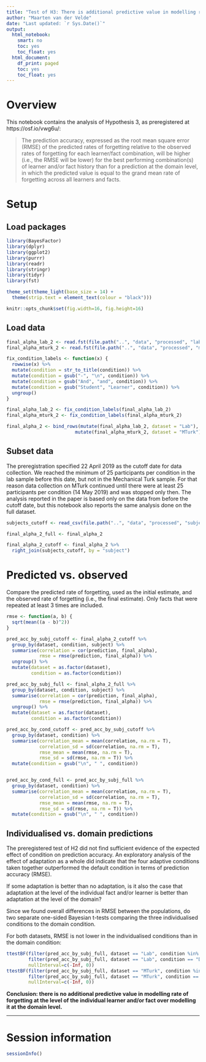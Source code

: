 ```yaml
---
title: "Test of H3: There is additional predictive value in modelling rate of forgetting at the level of the individual learner and/or item relative to modelling rate of forgetting at the domain level"
author: "Maarten van der Velde"
date: "Last updated: `r Sys.Date()`"
output:
  html_notebook:
    smart: no
    toc: yes
    toc_float: yes
  html_document:
    df_print: paged
    toc: yes
    toc_float: yes
---
```


# Overview

This notebook contains the analysis of Hypothesis 3, as preregistered at https://osf.io/vwg6u/:

> The prediction accuracy, expressed as the root mean square error (RMSE) of the predicted rates of forgetting relative to the observed rates of forgetting for each learner/fact combination, will be higher (i.e., the RMSE will be lower) for the best performing combination(s) of learner and/or fact history than for a prediction at the domain level, in which the predicted value is equal to the grand mean rate of forgetting across all learners and facts.




# Setup

## Load packages
```r
library(BayesFactor)
library(dplyr)
library(ggplot2)
library(purrr)
library(readr)
library(stringr)
library(tidyr)
library(fst)

theme_set(theme_light(base_size = 14) +
  theme(strip.text = element_text(colour = "black")))

knitr::opts_chunk$set(fig.width=16, fig.height=16) 
```


## Load data
```r
final_alpha_lab_2 <- read.fst(file.path("..", "data", "processed", "lab", "session2", "session2_rl2_final_alpha_lab.fst"))
final_alpha_mturk_2 <- read.fst(file.path("..", "data", "processed", "mturk", "session2", "session2_rl2_final_alpha_mturk.fst"))

fix_condition_labels <- function(x) {
  rowwise(x) %>%
  mutate(condition = str_to_title(condition)) %>%
  mutate(condition = gsub("-", "\n", condition)) %>%
  mutate(condition = gsub("And", "and", condition)) %>%
  mutate(condition = gsub("Student", "Learner", condition)) %>%
  ungroup()
}

final_alpha_lab_2 <- fix_condition_labels(final_alpha_lab_2)
final_alpha_mturk_2 <- fix_condition_labels(final_alpha_mturk_2)

final_alpha_2 <- bind_rows(mutate(final_alpha_lab_2, dataset = "Lab"),
                         mutate(final_alpha_mturk_2, dataset = "MTurk"))
```



## Subset data
The preregistration specified 22 April 2019 as the cutoff date for data collection.
We reached the minimum of 25 participants per condition in the lab sample before this date, but not in the Mechanical Turk sample.
For that reason data collection on MTurk continued until there were at least 25 participants per condition (14 May 2019) and was stopped only then.
The analysis reported in the paper is based only on the data from before the cutoff date, but this notebook also reports the same analysis done on the full dataset. 

```r
subjects_cutoff <- read_csv(file.path("..", "data", "processed", "subjects_before_cutoff.csv"))

final_alpha_2_full <- final_alpha_2 

final_alpha_2_cutoff <- final_alpha_2 %>%
  right_join(subjects_cutoff, by = "subject")
```

# Predicted vs. observed

Compare the predicted rate of forgetting, used as the initial estimate, and the observed rate of forgetting (i.e., the final estimate).
Only facts that were repeated at least 3 times are included.

```r
rmse <- function(a, b) {
  sqrt(mean((a - b)^2))
}

pred_acc_by_subj_cutoff <- final_alpha_2_cutoff %>%
  group_by(dataset, condition, subject) %>%
  summarise(correlation = cor(prediction, final_alpha),
            rmse = rmse(prediction, final_alpha)) %>%
  ungroup() %>%
  mutate(dataset = as.factor(dataset),
         condition = as.factor(condition))

pred_acc_by_subj_full <- final_alpha_2_full %>%
  group_by(dataset, condition, subject) %>%
  summarise(correlation = cor(prediction, final_alpha),
            rmse = rmse(prediction, final_alpha)) %>%
  ungroup() %>%
  mutate(dataset = as.factor(dataset),
         condition = as.factor(condition))

pred_acc_by_cond_cutoff <- pred_acc_by_subj_cutoff %>%
  group_by(dataset, condition) %>%
  summarise(correlation_mean = mean(correlation, na.rm = T),
            correlation_sd = sd(correlation, na.rm = T),
            rmse_mean = mean(rmse, na.rm = T),
            rmse_sd = sd(rmse, na.rm = T)) %>%
  mutate(condition = gsub("\n", " ", condition))


pred_acc_by_cond_full <- pred_acc_by_subj_full %>%
  group_by(dataset, condition) %>%
  summarise(correlation_mean = mean(correlation, na.rm = T),
            correlation_sd = sd(correlation, na.rm = T),
            rmse_mean = mean(rmse, na.rm = T),
            rmse_sd = sd(rmse, na.rm = T)) %>%
  mutate(condition = gsub("\n", " ", condition))

```

## Individualised vs. domain predictions
The preregistered test of H2 did not find sufficient evidence of the expected effect of condition on prediction accuracy.
An exploratory analysis of the effect of adaptation as a whole did indicate that the four adaptive conditions taken together outperformed the default condition in terms of prediction accuracy (RMSE).

If some adaptation is better than no adaptation, is it also the case that adaptation at the level of the individual fact and/or learner is better than adaptation at the level of the domain?

Since we found overall differences in RMSE between the populations, do two separate one-sided Bayesian t-tests comparing the three individualised conditions to the domain condition.

For both datasets, RMSE is not lower in the individualised conditions than in the domain condition:
```r
ttestBF(filter(pred_acc_by_subj_full, dataset == "Lab", condition %in% c("Fact\nand\nLearner", "Fact", "Learner"))$rmse,
        filter(pred_acc_by_subj_full, dataset == "Lab", condition == "Domain")$rmse,
        nullInterval=c(-Inf, 0))
ttestBF(filter(pred_acc_by_subj_full, dataset == "MTurk", condition %in% c("Fact\nand\nLearner", "Fact", "Learner"))$rmse,
        filter(pred_acc_by_subj_full, dataset == "MTurk", condition == "Domain")$rmse,
        nullInterval=c(-Inf, 0))
```


**Conclusion: there is no additional predictive value in modelling rate of forgetting at the level of the individual learner and/or fact over modelling it at the domain level.**

---

# Session information
```r
sessionInfo()
```
